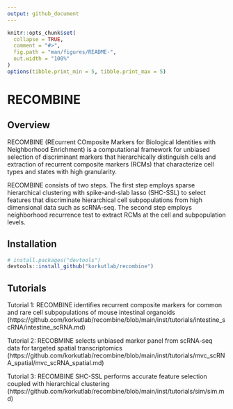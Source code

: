 ```yaml
---
output: github_document
---
```


<!-- README.md is generated from README.Rmd. Please edit that file -->

```r
knitr::opts_chunk$set(
  collapse = TRUE,
  comment = "#>",
  fig.path = "man/figures/README-",
  out.width = "100%"
)
options(tibble.print_min = 5, tibble.print_max = 5)
```

# RECOMBINE

## Overview

RECOMBINE (REcurrent COmposite Markers for Biological Identities with Neighborhood Enrichment) is a computational framework for unbiased selection of discriminant markers that hierarchically distinguish cells and extraction of recurrent composite markers (RCMs) that characterize cell types and states with high granularity.

RECOMBINE consists of two steps. The first step employs sparse hierarchical clustering with spike-and-slab lasso (SHC-SSL) to select features that discriminate hierarchical cell subpopulations from high dimensional data such as scRNA-seq. The second step employs neighborhood recurrence test to extract RCMs at the cell and subpopulation levels.

## Installation

```r
# install.packages("devtools")
devtools::install_github("korkutlab/recombine")
```

## Tutorials

Tutorial 1: RECOMBINE identifies recurrent composite markers for common and rare cell subpopulations of mouse intestinal organoids (https://github.com/korkutlab/recombine/blob/main/inst/tutorials/intestine_scRNA/intestine_scRNA.md)

Tutorial 2: RECOBMINE selects unbiased marker panel from scRNA-seq data for targeted spatial transcriptomics (https://github.com/korkutlab/recombine/blob/main/inst/tutorials/mvc_scRNA_spatial/mvc_scRNA_spatial.md)

Tutorial 3: RECOMBINE SHC-SSL performs accurate feature selection coupled with hierarchical clustering (https://github.com/korkutlab/recombine/blob/main/inst/tutorials/sim/sim.md)

<!-- ## Citation -->
<!-- Li X. and Korkut A. (2023) Recurrent composite markers of cell types and states.  -->
